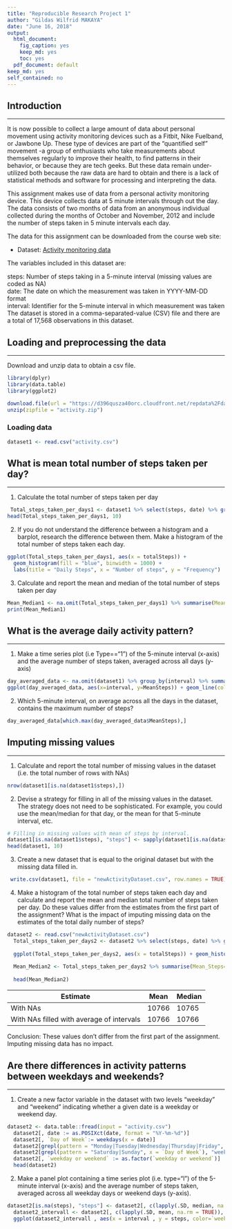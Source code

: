 ---
title: "Reproducible Research Project 1"
author: "Gildas Wilfrid MAKAYA"
date: "June 16, 2018"
output:
  html_document: 
    fig_caption: yes
    keep_md: yes
    toc: yes
  pdf_document: default
keep_md: yes
self_contained: no
---


## Introduction
***
It is now possible to collect a large amount of data about personal movement using activity monitoring devices such as a Fitbit, Nike Fuelband, or Jawbone Up. These type of devices are part of the "quantified self" movement -a group of enthusiasts who take measurements about themselves regularly to improve their health, to find patterns in their behavior, or because they are tech geeks. But these data remain under-utilized both because the raw data are hard to obtain and there is a lack of statistical methods and software for processing and interpreting the data.

This assignment makes use of data from a personal activity monitoring device. This device collects data at 5 minute intervals through out the day. The data consists of two months of data from an anonymous individual collected during the months of October and November, 2012 and include the number of steps taken in 5 minute intervals each day.

The data for this assignment can be downloaded from the course web site:

* Dataset: [Activity monitoring data](https://d396qusza40orc.cloudfront.net/repdata%2Fdata%2Factivity.zip) 

The variables included in this dataset are:

steps: Number of steps taking in a 5-minute interval (missing values are coded as NA) </br>
date: The date on which the measurement was taken in YYYY-MM-DD format </br>
interval: Identifier for the 5-minute interval in which measurement was taken </br>
The dataset is stored in a comma-separated-value (CSV) file and there are a total of 17,568 observations in this dataset. 

## Loading and preprocessing the data
***
Download and unzip data to obtain a csv file.

```{r echo=TRUE}
library(dplyr)
library(data.table)
library(ggplot2)

download.file(url = "https://d396qusza40orc.cloudfront.net/repdata%2Fdata%2Factivity.zip", destfile = "activity.zip")
unzip(zipfile = "activity.zip")
```

### Loading data 
```{r}
dataset1 <- read.csv("activity.csv")
```

## What is mean total number of steps taken per day?
***
1. Calculate the total number of steps taken per day

```{r echo=TRUE, include=TRUE, fig.path="PA1_template_files/"}
 Total_steps_taken_per_days1 <- dataset1 %>% select(steps, date) %>% group_by(date) %>% summarise(totalSteps=sum(steps))
head(Total_steps_taken_per_days1, 10)
```

2. If you do not understand the difference between a histogram and a barplot, research the difference between them. Make a histogram of the total number of steps taken each day. 

```{r echo=TRUE, include=TRUE, fig.path="PA1_template_files/"}
ggplot(Total_steps_taken_per_days1, aes(x = totalSteps)) +
  geom_histogram(fill = "blue", binwidth = 1000) +
  labs(title = "Daily Steps", x = "Number of steps", y = "Frequency")
```

3. Calculate and report the mean and median of the total number of steps taken per day
```{r echo=TRUE, include=TRUE, fig.path="PA1_template_files/"}
Mean_Median1 <- na.omit(Total_steps_taken_per_days1) %>% summarise(Mean_Steps=mean(totalSteps), Median_Steps=median(totalSteps))
print(Mean_Median1)
```

## What is the average daily activity pattern?
***
1. Make a time series plot (i.e Type=="1") of the 5-minute interval (x-axis) and the average number of steps taken, averaged across all days (y-axis)

```{r echo=TRUE, include=TRUE, fig.path="PA1_template_files/"}
day_averaged_data <- na.omit(dataset1) %>% group_by(interval) %>% summarise(MeanSteps=mean(steps))
ggplot(day_averaged_data, aes(x=interval, y=MeanSteps)) + geom_line(color="red", size=1) + labs(title="Avarage Daily Steps", x="Interval", y="Average steps per day")
```

2. Which 5-minute interval, on average across all the days in the dataset, contains the maximum number of steps?

```{r echo=TRUE, include=TRUE, fig.path="PA1_template_files/"}
day_averaged_data[which.max(day_averaged_data$MeanSteps),]
```


## Imputing missing values
***
1. Calculate and report the total number of missing values in the dataset (i.e. the total number of rows with NAs)

```{r echo=TRUE}
nrow(dataset1[is.na(dataset1$steps),])
```

2. Devise a strategy for filling in all of the missing values in the dataset. The strategy does not need to be sophisticated. For example, you could use the mean/median for that day, or the mean for that 5-minute interval, etc.

```{r echo=TRUE, include=TRUE, fig.path="PA1_template_files/"}
# Filling in missing values with mean of steps by interval. 
dataset1[is.na(dataset1$steps), "steps"] <- sapply(dataset1[is.na(dataset1$steps), "interval"], function(X){day_averaged_data[which(day_averaged_data$interval==X),]$MeanSteps})
head(dataset1, 10)
```

3. Create a new dataset that is equal to the original dataset but with the missing data filled in.

```{r echo=TRUE, include=TRUE}
 write.csv(dataset1, file = "newActivityDataset.csv", row.names = TRUE)
```

4. Make a histogram of the total number of steps taken each day and calculate and report the mean and median total number of steps taken per day. Do these values differ from the estimates from the first part of the assignment? What is the impact of imputing missing data on the estimates of the total daily number of steps?

```{r echo=TRUE, include=TRUE, fig.path="PA1_template_files/"}
dataset2 <- read.csv("newActivityDataset.csv")
  Total_steps_taken_per_days2 <- dataset2 %>% select(steps, date) %>% group_by(date) %>% summarise(totalSteps=sum(steps))
  
  ggplot(Total_steps_taken_per_days2, aes(x = totalSteps)) + geom_histogram(fill = "blue", binwidth = 1000) + labs(title = "Daily Steps", x = "Steps", y = "Frequency")
  
  Mean_Median2 <- Total_steps_taken_per_days2 %>% summarise(Mean_Steps=mean(totalSteps), Median_Steps=median(totalSteps))
  
  head(Mean_Median2)
```

Estimate | Mean | Median
--- | --- | ---
With NAs | 10766 | 10765
With NAs filled with average of intervals | 10766 | 10766

Conclusion: These values don't differ from the first part of the assignment. Imputing missing data has no impact.

## Are there differences in activity patterns between weekdays and weekends?
***
1. Create a new factor variable in the dataset with two levels "weekday" and "weekend" indicating whether a given date is a weekday or weekend day.

```{r echo=TRUE, include=TRUE, fig.path="PA1_template_files/"}
dataset2 <- data.table::fread(input = "activity.csv")
  dataset2[, date := as.POSIXct(date, format = "%Y-%m-%d")]
  dataset2[, `Day of Week`:= weekdays(x = date)]
  dataset2[grepl(pattern = "Monday|Tuesday|Wednesday|Thursday|Friday", x = `Day of Week`), "weekday or weekend"] <- "weekday"
  dataset2[grepl(pattern = "Saturday|Sunday", x = `Day of Week`), "weekday or weekend"] <- "weekend"
  dataset2[, `weekday or weekend` := as.factor(`weekday or weekend`)]
  head(dataset2)
```

2. Make a panel plot containing a time series plot (i.e. type="l") of the 5-minute interval (x-axis) and the average number of steps taken, averaged across all weekday days or weekend days (y-axis).

```{r echo=TRUE, include=TRUE, fig.path="PA1_template_files/"}
dataset2[is.na(steps), "steps"] <- dataset2[, c(lapply(.SD, median, na.rm = TRUE)), .SDcols = c("steps")]
  dataset2_intervall <- dataset2[, c(lapply(.SD, mean, na.rm = TRUE)), .SDcols = c("steps"), by = .(interval, `weekday or weekend`)]
  ggplot(dataset2_intervall , aes(x = interval , y = steps, color=`weekday or weekend`)) + geom_line() + labs(title = "Avg.Daily Steps by Weektype", x = "Interval", y = "No. of Steps") + facet_wrap(~`weekday or weekend` , ncol = 1, nrow=2)
```

